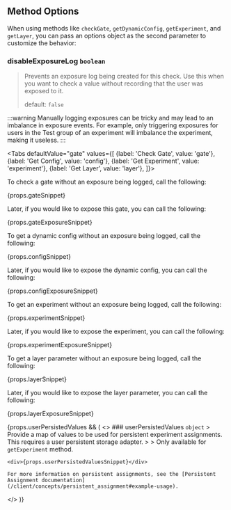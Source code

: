 
## Method Options <VersionBadge version={props.addedInVersion}/>

When using methods like `checkGate`, `getDynamicConfig`, `getExperiment`, and `getLayer`, you can pass an options object as the second parameter to customize the behavior:

### disableExposureLog `boolean`
> Prevents an exposure log being created for this check. Use this when you want to check a value without recording that the user was exposed to it.
>
> default: `false`

:::warning
Manually logging exposures can be tricky and may lead to an imbalance in exposure events. For example, only triggering exposures for users in the Test group of an experiment will imbalance the experiment, making it useless.
:::

<Tabs
  defaultValue="gate"
  values={[
    {label: 'Check Gate', value: 'gate'},
    {label: 'Get Config', value: 'config'},
    {label: 'Get Experiment', value: 'experiment'},
    {label: 'Get Layer', value: 'layer'},
  ]}>

<TabItem value="gate">

To check a gate without an exposure being logged, call the following:

<div>{props.gateSnippet}</div>

Later, if you would like to expose this gate, you can call the following:

<div>{props.gateExposureSnippet}</div>

</TabItem>

<TabItem value="config">

To get a dynamic config without an exposure being logged, call the following:

<div>{props.configSnippet}</div>

Later, if you would like to expose the dynamic config, you can call the following:

<div>{props.configExposureSnippet}</div>

</TabItem>

<TabItem value="experiment">

To get an experiment without an exposure being logged, call the following:

<div>{props.experimentSnippet}</div>

Later, if you would like to expose the experiment, you can call the following:

<div>{props.experimentExposureSnippet}</div>

</TabItem>

<TabItem value="layer">

To get a layer parameter without an exposure being logged, call the following:

<div>{props.layerSnippet}</div>

Later, if you would like to expose the layer parameter, you can call the following:

<div>{props.layerExposureSnippet}</div>

</TabItem>

</Tabs>

{props.userPersistedValues && (
  <>
    ### userPersistedValues `object`
    > Provide a map of values to be used for persistent experiment assignments. This requires a user persistent storage adapter.
    >
    > Only available for `getExperiment` method.

    <div>{props.userPersistedValuesSnippet}</div>

    For more information on persistent assignments, see the [Persistent Assignment documentation](/client/concepts/persistent_assignment#example-usage).
  </>
)}
